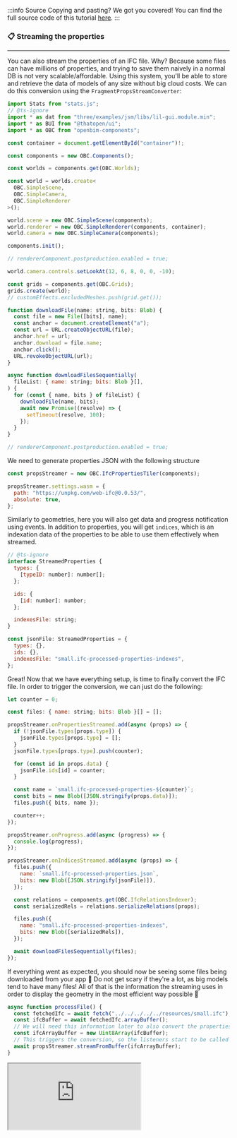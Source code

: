 :::info Source
Copying and pasting? We got you covered! You can find the full source code of this tutorial [here](https://github.com/ThatOpen/engine_components/blob/main/packages/core/src/fragments/IfcPropertiesTiler/example.ts).
:::

### 📋 Streaming the properties
___
You can also stream the properties of an IFC file. Why? Because some files can have
millions of properties, and trying to save them naively in a normal DB is not very
scalable/affordable. Using this system, you'll be able to store and retrieve the
data of models of any size without big cloud costs. We can do this conversion
using the `FragmentPropsStreamConverter`:

```js
import Stats from "stats.js";
// @ts-ignore
import * as dat from "three/examples/jsm/libs/lil-gui.module.min";
import * as BUI from "@thatopen/ui";
import * as OBC from "openbim-components";

const container = document.getElementById("container")!;

const components = new OBC.Components();

const worlds = components.get(OBC.Worlds);

const world = worlds.create<
  OBC.SimpleScene,
  OBC.SimpleCamera,
  OBC.SimpleRenderer
>();

world.scene = new OBC.SimpleScene(components);
world.renderer = new OBC.SimpleRenderer(components, container);
world.camera = new OBC.SimpleCamera(components);

components.init();

// rendererComponent.postproduction.enabled = true;

world.camera.controls.setLookAt(12, 6, 8, 0, 0, -10);

const grids = components.get(OBC.Grids);
grids.create(world);
// customEffects.excludedMeshes.push(grid.get());

function downloadFile(name: string, bits: Blob) {
  const file = new File([bits], name);
  const anchor = document.createElement("a");
  const url = URL.createObjectURL(file);
  anchor.href = url;
  anchor.download = file.name;
  anchor.click();
  URL.revokeObjectURL(url);
}

async function downloadFilesSequentially(
  fileList: { name: string; bits: Blob }[],
) {
  for (const { name, bits } of fileList) {
    downloadFile(name, bits);
    await new Promise((resolve) => {
      setTimeout(resolve, 100);
    });
  }
}

// rendererComponent.postproduction.enabled = true;
```
We need to generate properties JSON with the following structure

```js
const propsStreamer = new OBC.IfcPropertiesTiler(components);

propsStreamer.settings.wasm = {
  path: "https://unpkg.com/web-ifc@0.0.53/",
  absolute: true,
};
```
Similarly to geometries, here you will also get data and progress notification
using events. In addition to properties, you will get `indices`, which is an
indexation data of the properties to be able to use them effectively when
streamed.

```js
// @ts-ignore
interface StreamedProperties {
  types: {
    [typeID: number]: number[];
  };

  ids: {
    [id: number]: number;
  };

  indexesFile: string;
}

const jsonFile: StreamedProperties = {
  types: {},
  ids: {},
  indexesFile: "small.ifc-processed-properties-indexes",
};
```
Great! Now that we have everything setup, is time to finally convert the IFC file. In order to trigger the conversion, we can just do the following:

```js
let counter = 0;

const files: { name: string; bits: Blob }[] = [];

propsStreamer.onPropertiesStreamed.add(async (props) => {
  if (!jsonFile.types[props.type]) {
    jsonFile.types[props.type] = [];
  }
  jsonFile.types[props.type].push(counter);

  for (const id in props.data) {
    jsonFile.ids[id] = counter;
  }

  const name = `small.ifc-processed-properties-${counter}`;
  const bits = new Blob([JSON.stringify(props.data)]);
  files.push({ bits, name });

  counter++;
});

propsStreamer.onProgress.add(async (progress) => {
  console.log(progress);
});

propsStreamer.onIndicesStreamed.add(async (props) => {
  files.push({
    name: `small.ifc-processed-properties.json`,
    bits: new Blob([JSON.stringify(jsonFile)]),
  });

  const relations = components.get(OBC.IfcRelationsIndexer);
  const serializedRels = relations.serializeRelations(props);

  files.push({
    name: "small.ifc-processed-properties-indexes",
    bits: new Blob([serializedRels]),
  });

  await downloadFilesSequentially(files);
});
```
If everything went as expected, you should now be seeing some files being downloaded from your app 🤯 Do not get scary if they're a lot, as big models tend to have many files! All of that is the information the streaming uses in order to display the geometry in the most efficient way possible 💪

```js
async function processFile() {
  const fetchedIfc = await fetch("../../../../../resources/small.ifc");
  const ifcBuffer = await fetchedIfc.arrayBuffer();
  // We will need this information later to also convert the properties
  const ifcArrayBuffer = new Uint8Array(ifcBuffer);
  // This triggers the conversion, so the listeners start to be called
  await propsStreamer.streamFromBuffer(ifcArrayBuffer);
}
```



<iframe src="https://thatopen.github.io/engine_components/examples/IfcPropertiesTiler"></iframe>